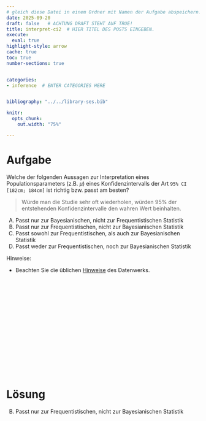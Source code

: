 ```yaml
---
# gleich diese Datei in einem Ordner mit Namen der Aufgabe abspeichern!
date: 2025-09-20
draft: false   # ACHTUNG DRAFT STEHT AUF TRUE!
title: interpret-ci2  # HIER TITEL DES POSTS EINGEBEN.
execute: 
  eval: true 
highlight-style: arrow 
cache: true
toc: true
number-sections: true


categories:
- inference  # ENTER CATEGORIES HERE


bibliography: "../../library-ses.bib"

knitr:
  opts_chunk:
    out.width: "75%"

---
```






# Aufgabe 

Welche der folgenden Aussagen zur Interpretation eines Populationsparameters (z.B. $\mu$) eines Konfidenzintervalls der Art `95% CI [182cm; 184cm]` ist richtig bzw. passt am besten?


> Würde man die Studie sehr oft wiederholen, würden 95% der entstehenden Konfidenzintervalle den wahren Wert beinhalten.


A) Passt nur zur Bayesianischen, nicht zur Frequentistischen Statistik
B) Passt nur zur Frequentistischen, nicht zur Bayesianischen Statistik
C) Passt sowohl zur Frequentistischen, als auch zur Bayesianischen Statistik
D) Passt weder zur Frequentistischen, noch zur Bayesianischen Statistik

Hinweise:


- Beachten Sie die üblichen [Hinweise](https://datenwerk.netlify.app/hinweise) des Datenwerks.


</br>
</br>
</br>

</br>
</br>
</br>

</br>
</br>
</br>

</br>
</br>
</br>











# Lösung 


B) Passt nur zur Frequentistischen, nicht zur Bayesianischen Statistik



